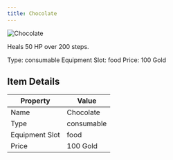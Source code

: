 ```yaml
---
title: Chocolate
---
```


<div className="flex items-start gap-6 mb-8">
  <div className="flex-shrink-0">
    <img src="/assets/resources/cooking/chocolate.png" alt="Chocolate" className="w-24 h-24 border rounded-lg" />
  </div>
  <div className="flex-1">
    <div className="space-y-2">
      <p className="text-lg text-muted-foreground">Heals 50 HP over 200 steps.</p>
      <div className="flex flex-wrap gap-4 text-sm">
        <span className="px-2 py-1 bg-green-100 dark:bg-green-900 rounded-md">
          Type: consumable
        </span>
        <span className="px-2 py-1 bg-purple-100 dark:bg-purple-900 rounded-md">
          Equipment Slot: food
        </span>
        <span className="px-2 py-1 bg-yellow-100 dark:bg-yellow-900 rounded-md">
          Price: 100 Gold
        </span>
      </div>
    </div>
  </div>
</div>

## Item Details
| Property | Value |
|----------|-------|
| Name | Chocolate |
| Type | consumable |
| Equipment Slot | food |
| Price | 100 Gold |

